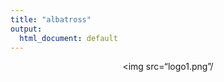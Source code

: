 ```yaml
---
title: "albatross"
output:
  html_document: default
---
```



<center><img src="logo1.png"/<center/>
